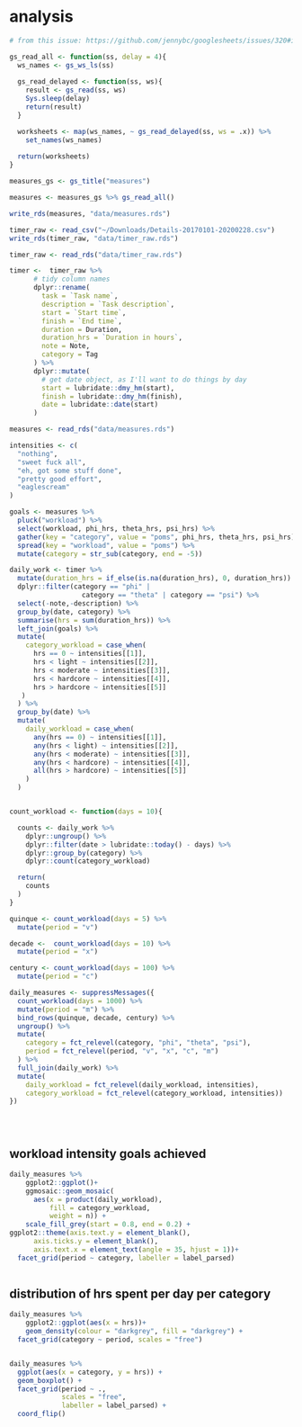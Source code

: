 # analysis {#analysis}

```r

# from this issue: https://github.com/jennybc/googlesheets/issues/320#issuecomment-372076823

gs_read_all <- function(ss, delay = 4){ 
  ws_names <- gs_ws_ls(ss)
  
  gs_read_delayed <- function(ss, ws){
    result <- gs_read(ss, ws)
    Sys.sleep(delay)
    return(result) 
  }

  worksheets <- map(ws_names, ~ gs_read_delayed(ss, ws = .x)) %>% 
    set_names(ws_names)
  
  return(worksheets)
}

measures_gs <- gs_title("measures")

measures <- measures_gs %>% gs_read_all()

write_rds(measures, "data/measures.rds")

```

```r
timer_raw <- read_csv("~/Downloads/Details-20170101-20200228.csv")
write_rds(timer_raw, "data/timer_raw.rds")
```


```r
timer_raw <- read_rds("data/timer_raw.rds")

timer <-  timer_raw %>%
      # tidy column names
      dplyr::rename(
        task = `Task name`,
        description = `Task description`,
        start = `Start time`,
        finish = `End time`,
        duration = Duration,
        duration_hrs = `Duration in hours`,
        note = Note,
        category = Tag
      ) %>%
      dplyr::mutate(
        # get date object, as I'll want to do things by day
        start = lubridate::dmy_hm(start),
        finish = lubridate::dmy_hm(finish),
        date = lubridate::date(start)
      )

```


```r
measures <- read_rds("data/measures.rds")

intensities <- c(
  "nothing",
  "sweet fuck all",
  "eh, got some stuff done",
  "pretty good effort",
  "eaglescream"
)

goals <- measures %>% 
  pluck("workload") %>%
  select(workload, phi_hrs, theta_hrs, psi_hrs) %>%
  gather(key = "category", value = "poms", phi_hrs, theta_hrs, psi_hrs) %>%
  spread(key = "workload", value = "poms") %>%
  mutate(category = str_sub(category, end = -5))

daily_work <- timer %>%
  mutate(duration_hrs = if_else(is.na(duration_hrs), 0, duration_hrs)) %>%
  dplyr::filter(category == "phi" |
                  category == "theta" | category == "psi") %>%
  select(-note,-description) %>%
  group_by(date, category) %>%
  summarise(hrs = sum(duration_hrs)) %>%
  left_join(goals) %>%
  mutate(
    category_workload = case_when(
      hrs == 0 ~ intensities[[1]],
      hrs < light ~ intensities[[2]],
      hrs < moderate ~ intensities[[3]],
      hrs < hardcore ~ intensities[[4]],
      hrs > hardcore ~ intensities[[5]]
   ) 
  ) %>%
  group_by(date) %>%
  mutate(
    daily_workload = case_when(
      any(hrs == 0) ~ intensities[[1]],
      any(hrs < light) ~ intensities[[2]],
      any(hrs < moderate) ~ intensities[[3]],
      any(hrs < hardcore) ~ intensities[[4]],
      all(hrs > hardcore) ~ intensities[[5]]
    )
  )


count_workload <- function(days = 10){

  counts <- daily_work %>%
    dplyr::ungroup() %>%
    dplyr::filter(date > lubridate::today() - days) %>%
    dplyr::group_by(category) %>%
    dplyr::count(category_workload)

  return(
    counts
  )
}

quinque <- count_workload(days = 5) %>%
  mutate(period = "v")

decade <-  count_workload(days = 10) %>%
  mutate(period = "x")

century <- count_workload(days = 100) %>%
  mutate(period = "c")

daily_measures <- suppressMessages({
  count_workload(days = 1000) %>%
  mutate(period = "m") %>%
  bind_rows(quinque, decade, century) %>%
  ungroup() %>%
  mutate(
    category = fct_relevel(category, "phi", "theta", "psi"),
    period = fct_relevel(period, "v", "x", "c", "m")
  ) %>%
  full_join(daily_work) %>%
  mutate(
    daily_workload = fct_relevel(daily_workload, intensities),
    category_workload = fct_relevel(category_workload, intensities))  
})

  



```


## workload intensity goals achieved

```r

daily_measures %>% 
    ggplot2::ggplot()+
    ggmosaic::geom_mosaic(
      aes(x = product(daily_workload),
          fill = category_workload,
          weight = n)) +
    scale_fill_grey(start = 0.8, end = 0.2) +
ggplot2::theme(axis.text.y = element_blank(),
      axis.ticks.y = element_blank(),
      axis.text.x = element_text(angle = 35, hjust = 1))+ 
  facet_grid(period ~ category, labeller = label_parsed) 



```


## distribution of hrs spent per day per category

```r
daily_measures %>% 
    ggplot2::ggplot(aes(x = hrs))+
    geom_density(colour = "darkgrey", fill = "darkgrey") +
  facet_grid(category ~ period, scales = "free") 



```


```r
daily_measures %>% 
  ggplot(aes(x = category, y = hrs)) +
  geom_boxplot() +
  facet_grid(period ~ ., 
             scales = "free",
             labeller = label_parsed) +
  coord_flip()


```

